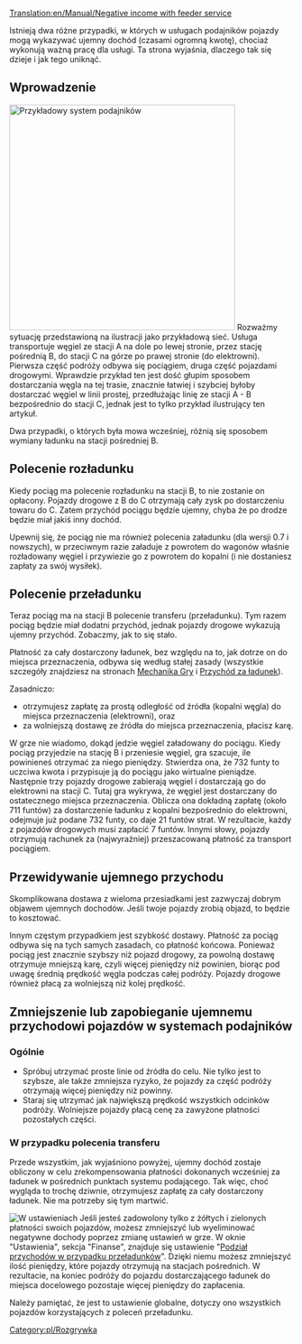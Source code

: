 [[Translation:en/Manual/Negative income with feeder service]]


Istnieją dwa różne przypadki, w których w usługach podajników pojazdy mogą wykazywać ujemny dochód (czasami ogromną kwotę), chociaż wykonują ważną pracę dla usługi. Ta strona wyjaśnia, dlaczego tak się dzieje i jak tego uniknąć. 

==Wprowadzenie==
[[File:en/Feeder negative income.png|right|thumb|400px|Przykładowy system podajników]]
Rozważmy sytuację przedstawioną na ilustracji jako przykładową sieć. Usługa transportuje węgiel ze stacji A na dole po lewej stronie, przez stację pośrednią B, do stacji C na górze po prawej stronie (do elektrowni). Pierwsza część podróży odbywa się pociągiem, druga część pojazdami drogowymi. Wprawdzie przykład ten jest dość głupim sposobem dostarczania węgla na tej trasie, znacznie łatwiej i szybciej byłoby dostarczać węgiel w linii prostej, przedłużając linię ze stacji A - B bezpośrednio do stacji C, jednak jest to tylko przykład ilustrujący ten artykuł.

Dwa przypadki, o których była mowa wcześniej, różnią się sposobem wymiany ładunku na stacji pośredniej B.



==Polecenie rozładunku==
Kiedy pociąg ma polecenie rozładunku na stacji B, to nie zostanie on opłacony. Pojazdy drogowe z B do C otrzymają cały zysk po dostarczeniu towaru do C. Zatem przychód pociągu będzie ujemny, chyba że po drodze będzie miał jakiś inny dochód.

Upewnij się, że pociąg nie ma również polecenia załadunku (dla wersji 0.7 i nowszych), w przeciwnym razie załaduje z powrotem do wagonów właśnie rozładowany węgiel i przywiezie go z powrotem do kopalni (i nie dostaniesz zapłaty za swój wysiłek). 

==Polecenie przeładunku==

Teraz pociąg ma na stacji B polecenie transferu (przeładunku). Tym razem pociąg będzie miał dodatni przychód, jednak pojazdy drogowe wykazują ujemny przychód. Zobaczmy, jak to się stało.

Płatność za cały dostarczony ładunek, bez względu na to, jak dotrze on do miejsca przeznaczenia, odbywa się według stałej zasady (wszystkie szczegóły znajdziesz na stronach [[pl/Manual/Game Mechanics/Main Page#przychod-za-ladunek|Mechanika Gry]] i [[pl/Manual/Game Mechanics/Przychód za ładunek|Przychód za ładunek]]).

Zasadniczo:
*otrzymujesz zapłatę za prostą odległość od źródła (kopalni węgla) do miejsca przeznaczenia (elektrowni), oraz
*za wolniejszą dostawę ze źródła do miejsca przeznaczenia, płacisz karę. 

W grze nie wiadomo, dokąd jedzie węgiel załadowany do pociągu. Kiedy pociąg przyjedzie na stację B i przeniesie węgiel, gra szacuje, ile powinieneś otrzymać za niego pieniędzy. Stwierdza ona, że 732 funty to uczciwa kwota i przypisuje ją do pociągu jako wirtualne pieniądze. Następnie trzy pojazdy drogowe zabierają węgiel i dostarczają go do elektrowni na stacji C. Tutaj gra wykrywa, że węgiel jest dostarczany do ostatecznego miejsca przeznaczenia. Oblicza ona dokładną zapłatę (około 711 funtów) za dostarczenie ładunku z kopalni bezpośrednio do elektrowni, odejmuje już podane 732 funty, co daje 21 funtów strat. W rezultacie, każdy z pojazdów drogowych musi zapłacić 7 funtów. Innymi słowy, pojazdy otrzymują rachunek za (najwyraźniej) przeszacowaną płatność za transport pociągiem. 

==Przewidywanie ujemnego przychodu==

Skomplikowana dostawa z wieloma przesiadkami jest zazwyczaj dobrym objawem ujemnych dochodów. Jeśli twoje pojazdy zrobią objazd, to będzie to kosztować.

Innym częstym przypadkiem jest szybkość dostawy. Płatność za pociąg odbywa się na tych samych zasadach, co płatność końcowa. Ponieważ pociąg jest znacznie szybszy niż pojazd drogowy, za powolną dostawę otrzymuje mniejszą karę, czyli więcej pieniędzy niż powinien, biorąc pod uwagę średnią prędkość węgla podczas całej podróży. Pojazdy drogowe również płacą za wolniejszą niż kolej prędkość.

==Zmniejszenie lub zapobieganie ujemnemu przychodowi pojazdów w systemach podajników==
===Ogólnie===
* Spróbuj utrzymać proste linie od źródła do celu. Nie tylko jest to szybsze, ale także zmniejsza ryzyko, że pojazdy za część podróży otrzymają więcej pieniędzy niż powinny.
* Staraj się utrzymać jak największą prędkość wszystkich odcinków podróży. Wolniejsze pojazdy płacą cenę za zawyżone płatności pozostałych części.

===W przypadku polecenia transferu===
Przede wszystkim, jak wyjaśniono powyżej, ujemny dochód zostaje obliczony w celu zrekompensowania płatności dokonanych wcześniej za ładunek w pośrednich punktach systemu podającego. Tak więc, choć wygląda to trochę dziwnie, otrzymujesz zapłatę za cały dostarczony ładunek. Nie ma potrzeby się tym martwić.

[[File:pl/Feeder systems percentage.png|right|thumb|W ustawieniach]]
Jeśli jesteś zadowolony tylko z żółtych i zielonych płatności swoich pojazdów, możesz zmniejszyć lub wyeliminować negatywne dochody poprzez zmianę ustawień w grze. W oknie "Ustawienia", sekcja "Finanse", znajduje się ustawienie "[[pl/Ustawienia/Finanse#podzial-przychodow-w-przypadku-przeladunkow|Podział przychodów w przypadku przeładunków]]". Dzięki niemu możesz zmniejszyć ilość pieniędzy, które pojazdy otrzymują na stacjach pośrednich. W rezultacie, na koniec podróży do pojazdu dostarczającego ładunek do miejsca docelowego pozostaje więcej pieniędzy do zapłacenia.

Należy pamiętać, że jest to ustawienie globalne, dotyczy ono wszystkich pojazdów korzystających z poleceń przeładunku. 

[[Category:pl/Rozgrywka]]